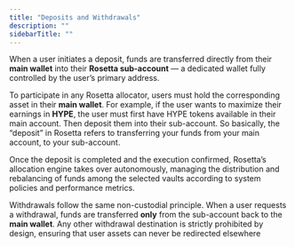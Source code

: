```yaml
---
title: "Deposits and Withdrawals"
description: ""
sidebarTitle: ""
---
```

When a user initiates a deposit, funds are transferred directly from their **main wallet** into their **Rosetta sub-account** — a dedicated wallet fully controlled by the user’s primary address. 

To participate in any Rosetta allocator, users must hold the corresponding asset in their **main wallet**. For example, if the user wants to maximize their earnings in **HYPE**, the user must first have HYPE tokens available in their main account. Then deposit them into their sub-account. So basically, the “deposit” in Rosetta refers to transferring your funds from your main account, to your sub-account. 

Once the deposit is completed and the execution confirmed, Rosetta’s allocation engine takes over autonomously, managing the distribution and rebalancing of funds among the selected vaults according to system policies and performance metrics.

Withdrawals follow the same non-custodial principle. When a user requests a withdrawal, funds are transferred **only** from the sub-account back to the **main wallet**. Any other withdrawal destination is strictly prohibited by design, ensuring that user assets can never be redirected elsewhere